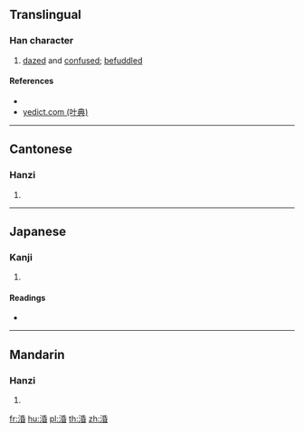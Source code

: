 {{character info/new}}
==Translingual==

===Han character===
{{Han char|rn=85|rad=水|as=08|sn=11|four=32164|canj=EHPA|ids=⿰氵昏}}

# {{zh-only|涽涽}} [[dazed]] and [[confused]]; [[befuddled]]

====References====
* {{Han ref|kx=0628.250|dkj=17607|dj=1030.140|hdz=31656.040|uh=6DBD|ud=28093|bh=D5F7|bd=54775}}
* [http://yedict.com/htm/6D/6DBD.htm yedict.com (叶典)]

----

==Cantonese==

===Hanzi===
{{yue-hanzi|jyut=[[fan1]]|y=fan1}}

# {{defn|lang=yue|sort=水08}}

----

==Japanese==

===Kanji===
{{ja-kanji|grade=|rs=水08}}

# {{defn|lang=ja|sort=水08}}

====Readings====
* {{ja-readings|on=[[こん]] (kon)|kun=[[みだれる]] (midareru)}}

----

==Mandarin==

===Hanzi===
{{cmn-hanzi|pin=[[hūn]] ([[hun1]])|wg=hun<sup>1</sup>}}

# {{defn|lang=cmn|sort=水08}}

[[fr:涽]]
[[hu:涽]]
[[pl:涽]]
[[th:涽]]
[[zh:涽]]